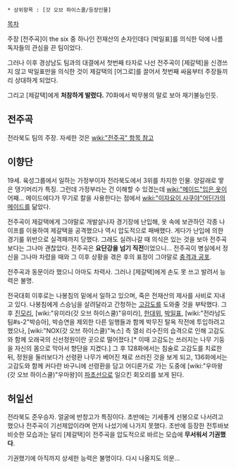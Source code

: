  * 상위항목 : [갓 오브 하이스쿨/등장인물]

[[목차]]

주장 [전주곡]이 the six 중 하나인 전재산의 손자인데다 [박일표]를 의식한 덕에 나름 독자들의 관심을 끈 팀이었다.

그러나 이후 경상남도 팀과의 대결에서 첫번째 타자로 나선 전주곡이 [제갈택]을 신경쓰지 않고 박일표만을 의식한 것이 제갈택의 [어그로]를 끌어서 첫번째 싸움부터 주장들끼리 상대하게 되었다.

그리고 [제갈택]에게 '''처참하게 발렸다.''' 70화에서 박무봉의 말로 보아 재기불능인듯.

== 전주곡 ==
전라북도 팀의 주장. 자세한 것은 [[wiki:"전주곡" 항목 참고]]

== 이향단 ==
19세. 육성그룹에서 일하는 가정부이자 전라북도에서 3위를 차지한 인물. 양갈래로 땋은 댕기머리가 특징. 그런데 가정부라는 건 이해할 수 있겠는데 [[wiki:"메이드"입은 옷]]이 어째... 메이드에다가 무기로 칼을 사용한다는 점에서 [[wiki:"이자요이 사쿠야"어딘가의 메이드를]] 닮았다.

전주곡이 제갈택에게 그야말로 개발살나자 경기장에 난입해, 옷 속에 보관하던 각종 나이프를 이용하여 제갈택을 공격했으나 역시 압도적으로 패배했다. 게다가 난입에 의한 경기룰 위반으로 실격패까지 당했다. 그래도 실려나갈 때 의식은 있는 것을 보아 전주곡보다는 그나마 괜찮았다. 전주곡은 '''요단강을 넘기 직전'''이었으니... 전주곡이 병실에서 정신을 그나마 차렸을 때와 그 이후 상황을 겪은 후의 표정이 그야말로 [[충격과 공포]].

전주곡과 동문이라 했으니 아마도 차력사. 그러나 [제갈택]에게 손도 못 쓰고 발려서 능력은 불명.

전국대회 이후로는 나봉침의 밑에서 일하고 있으며, 죽은 전재산의 제사를 사비로 지내고 있다. 나봉침에게 스승님을 살려달라고 간청하는 [[고감도]]를 도와줄 것을 부탁했다. 그 후 [[진모리]], [wiki:"유미라(갓 오브 하이스쿨)"유미라], [[한대위]], [[박일표]], [wiki:"전라남도 팀#s-2"박승아], 박승연을 제외한 다른 일행들과 함께 박무진 탈옥 작전에 투입하려고 했으나, [wiki:"NOX(갓 오브 하이스쿨)"녹스] 측 열쇠 리수진의 습격으로 인해 고감도와 함께 오래국의 신선정원이란 곳으로 떨어졌다.[* 이때 고감도는 쓰러지는 나무 기둥을 자신의 몸으로 막아서 향단을 지켰다.] 그 후 128화에서는 침술로 고감도를 치료한 뒤, 정원을 둘러보다가 선령환 나무가 베어진 채로 쓰러진 것을 보게 되고, 136화에서는 고감도와 함께 커다란 바구니에 선령환을 담고 어디론가로 가는 도중에 [wiki:"우마왕(갓 오브 하이스쿨)"우마왕]이 [[파초선]]으로 일으킨 회오리를 보게 된다.
== 허일선 ==
전라북도 준우승자. 얼굴에 반창고가 특징이다. 초반에는 기세좋게 선봉으로 나서려고 했으나 전주곡이 기선제압이라며 먼저 나섰기에 나가지 못했다. 초반에 등장한 전투바보 비슷한 모습과는 달리 [제갈택]이 전주곡을 압도적으로 바르는 모습에 '''무서워서 기권했다'''.

기권했기에 아직까지 상세한 능력은 불명이다. 다시 나올지도 의문...
